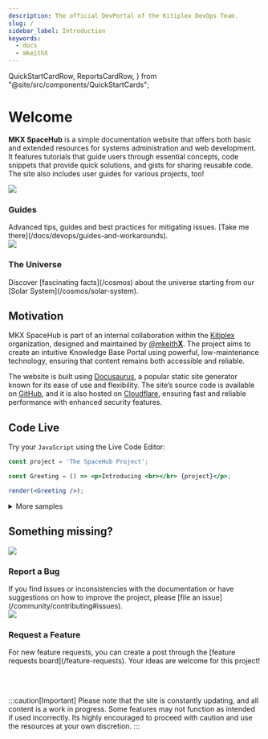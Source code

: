 ```yaml
---
description: The official DevPortal of the Kitiplex DevOps Team.
slug: /
sidebar_label: Introduction
keywords:
  - docs
  - mkeithX
---
```


  QuickStartCardRow,
  ReportsCardRow,
} from "@site/src/components/QuickStartCards";

# Welcome
**MKX SpaceHub** is a simple documentation website that offers both basic and extended resources for systems administration and web development. It features tutorials that guide users through essential concepts, code snippets that provide quick solutions, and gists for sharing reusable code. The site also includes user guides for various projects, too!


<!-- <QuickStartCardRow /> -->


<Columns className='item margin-bottom-lg' > 

<Column  className='text--left item  padding--sm'>
<Card shadow='tl' style={{border: '1.5px solid var(--ifm-color-primary)'}}>
    <CardHeader>
<div class="avatar">
  <img
    class="avatar__photo avatar__photo--md"
    src="/img/logo/x_code_slash.svg" />
  <div class="avatar__intro">
    <div class="avatar__name"><h3>Guides</h3></div>
    <!-- <small class="avatar__subtitle">Frenchy Front End Engineer</small> -->
  </div>
</div>
    </CardHeader>
    <CardBody>
Advanced tips, guides and best practices for mitigating issues. [Take me there](/docs/devops/guides-and-workarounds).
    </CardBody>
  </Card>
  </Column>
   <Column  className='text--left item  padding--sm'>
<Card shadow='tl' style={{border: '1.5px solid var(--ifm-color-primary)'}}>
    <CardHeader>
<div class="avatar">
  <img
    class="avatar__photo avatar__photo--md"
    src="/img/rocket-1a.svg" />
  <div class="avatar__intro">
    <div class="avatar__name"><h3>The Universe</h3></div>
    <!-- <small class="avatar__subtitle">Frenchy Front End Engineer</small> -->
  </div>
</div>
    </CardHeader>
    <CardBody>
Discover [fascinating facts](/cosmos) about the universe starting from our [Solar System](/cosmos/solar-system).
    </CardBody>
  </Card>
  </Column>
</Columns>

## Motivation
MKX SpaceHub is part of an internal collaboration within the [Kitiplex](https://github.com/kitiplex) organization, designed and maintained by [@mkeith**X**](https://github.com/mkeithx). The project aims to create an intuitive Knowledge Base Portal using powerful, low-maintenance technology, ensuring that content remains both accessible and reliable.


<!-- Designed and maintained by [@mkeithX](https://github.com/mkeithx), the website is built using [Docusaurus](https://docusaurus.io/), a popular static-site generator known for its ease of use and flexibility. The site’s source code is hosted on [GitHub](https://github.com/login), allowing for collaborative development and version control. It is also hosted on [**Cloudflare**](https://developers.cloudflare.com/pages)., ensuring fast and reliable performance with enhanced security features. -->


The website is built using [Docusaurus](https://docusaurus.io/), a popular static site generator known for its ease of use and flexibility. The site’s source code is available on [GitHub](https://github.com/login), and it is also hosted on [Cloudflare](https://developers.cloudflare.com/pages), ensuring fast and reliable performance with enhanced security features.

## Code Live
Try your `JavaScript` using the Live Code Editor:

```jsx live noInline
const project = 'The SpaceHub Project';

const Greeting = () => <p>Introducing <br></br> {project}</p>;

render(<Greeting />);
```
<details>
<summary>More samples</summary>

* Basic Clock:

```js showLineNumbers
function Clock(props) {
  const [date, setDate] = useState(new Date());
  useEffect(() => {
    const timerID = setInterval(() => tick(), 1000);

    return function cleanup() {
      clearInterval(timerID);
    };
  });

  function tick() {
    setDate(new Date());
  }

  return (
    <div>
      <h2>It is {date.toLocaleTimeString()}.</h2>
    </div>
  );
}
render(Clock)
```

* Alternative Clock:

```js showLineNumbers
function Clock(props) {
  const [date, setDate] = useState(new Date());

  useEffect(() => {
    const timerID = setInterval(() => tick(), 1000);

    return function cleanup() {
      clearInterval(timerID);
    };
  });

  function tick() {
    setDate(new Date());
  }

  return (
    <div>
      <h4>
        Date: {date.toLocaleDateString()},{" "}
        {date.toLocaleDateString(undefined, { weekday: "long" })}
      </h4>
      <h4>
        Time: {date.toLocaleTimeString([], { hour12: false })} · {" "}
        {date.toLocaleTimeString([], {})}
      </h4>
    </div>
  );
}
render(Clock)
```


</details>



<!-- ### Sample Code

<BrowserWindow url="http://localhost:3000/">

<Tabs>
<TabItem value="js" label="JavaScript">

```js
function helloWorld() {
  console.log("Hello, world!");
}
```

</TabItem>
<TabItem value="py" label="Python">

```py
msg = "Hello, world!"
print(msg)
```

</TabItem>
<TabItem value="powershell" label="PowerShell">

```powershell
function Prompt { "mkeithx" + ":\" + "> " }
```

</TabItem>

<TabItem value="css" label="CSS">

```css
:root {
  --docusaurus-highlighted-code-line-bg: rgb(72, 77, 91);
}

/* If you have a different syntax highlighting theme for dark mode. */
[data-theme="dark"] {
  /* Color which works with dark mode syntax highlighting theme */
  --docusaurus-highlighted-code-line-bg: rgb(100, 100, 100);
}
```

</TabItem>
<TabItem value="git" label="Git">

```bash
git add --all && git commit -m "This is Awesome"
```

</TabItem>
</Tabs>

</BrowserWindow> -->

<!-- <p align="center">

[![techs](https://skillicons.dev/icons?i=react,js,cloudflare,github,py,ts,vscode,md,html,css&perline=20)](#)

</p> -->

## Something missing?

<Columns className='item margin-bottom-lg' > 

<Column  className='text--left item  padding--sm'>
<Card shadow='tl' style={{border: '1.5px solid var(--ifm-color-primary)'}}>
    <CardHeader>
<div class="avatar">
  <img
    class="avatar__photo avatar__photo--md"
    src="/img/logo/terminal-no-slash.svg" />
  <div class="avatar__intro">
    <div class="avatar__name"><h3>Report a Bug</h3></div>
    <!-- <small class="avatar__subtitle">Frenchy Front End Engineer</small> -->
  </div>
</div>
    </CardHeader>
    <CardBody>
    If you find issues or inconsistencies with the documentation or have
    suggestions on how to improve the project, please [file an
    issue](/community/contributing#issues).
    </CardBody>
  </Card>
  </Column>
   <Column  className='text--left item  padding--sm'>
<Card shadow='tl' style={{border: '1.5px solid var(--ifm-color-primary)'}}>
    <CardHeader>
<div class="avatar">
  <img
    class="avatar__photo avatar__photo--md"
    src="/img/logo/terminal-no-slash.svg" />
  <div class="avatar__intro">
    <div class="avatar__name"><h3>Request a Feature</h3></div>
    <!-- <small class="avatar__subtitle">Frenchy Front End Engineer</small> -->
  </div>
</div>
    </CardHeader>
    <CardBody>
For new feature requests, you can create a post through the [feature requests board](/feature-requests). Your ideas are welcome for this project!
    </CardBody>
  </Card>
  </Column>
</Columns>

<br></br>

<!-- <ReportsCardRow /> -->

<!-- If you find issues or inconsistencies with the documentation or have suggestions on how to improve the project in general, please [file an issue](/community/contributing#issues).


For new feature requests, you can create a post on the [feature requests board](/feature-requests) (Canny). Your ideas are welcome! -->

<!-- , which is a handy tool for road-mapping and allows for sorting by upvotes, which gives the core team a better indicator of what features are in high demand, as compared to GitHub issues which are harder to triage. -->

<!-- :::tip
we aim to make learning and development accessible for everyone
::: -->

:::caution[Important]
Please note that the site is constantly updating, and all content is a work in progress. Some features may not function as intended if used incorrectly. Its highly encouraged to proceed with caution and use the resources at your own discretion.
:::

<!-- if you're geeky enough to notice that the site is constantly updating—whether with new content, minor fixes, or both—it's because the website also serves as a resource for the maintainers and contributors at [**Kitiplex**](https://github.com/kitiplex). -->